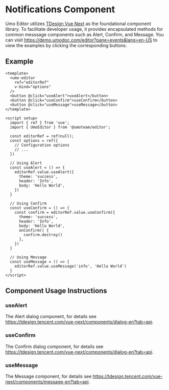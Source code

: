 # Notifications Component

Umo Editor utilizes [TDesign Vue Next](https://tdesign.tencent.com/vue-next/overview-en) as the foundational component library. To facilitate developer usage, it provides encapsulated methods for common messsage components such as Alert, Confirm, and Message. You can visit https://demo.umodoc.com/editor?pane=events&lang=en-US to view the examples by clicking the corresponding buttons.

## Example
```vue
<template>
  <umo-editor
    ref="editorRef"
    v-bind="options"
  />
  <button @click="useAlert">useAlert</button>
  <button @click="useConfirm">useConfirm</button>
  <button @click="useMessage">useMessage</button>
</template>

<script setup>
  import { ref } from 'vue';
  import { UmoEditor } from '@umoteam/editor';

  const editorRef = ref(null);
  const options = ref({
    // Configuration options
    // ...
  })

  // Using Alert
  const useAlert = () => {
    editorRef.value.useAlert({
      theme: 'success',
      header: 'Info',
      body: 'Hello World',
    })
  }

  // Using Confirm
  const useConfirm = () => {
    const confirm = editorRef.value.useConfirm({
      theme: 'success',
      header: 'Info',
      body: 'Hello World',
      onConfirm() {
        confirm.destroy()
      },
    })
  }

  // Using Message
  const useMessage = () => {
    editorRef.value.useMessage('info', 'Hello World')
  }
</script>
```

## Component Usage Instructions

### useAlert

The Alert dialog component, for details see https://tdesign.tencent.com/vue-next/components/dialog-en?tab=api.

### useConfirm

The Confirm dialog component, for details see https://tdesign.tencent.com/vue-next/components/dialog-en?tab=api.

### useMessage

The Message component, for details see https://tdesign.tencent.com/vue-next/components/message-en?tab=api.